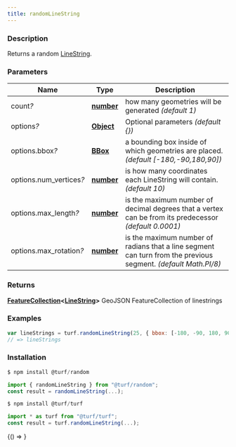```yaml
---
title: randomLineString
---
```



### Description

Returns a random [LineString](https://tools.ietf.org/html/rfc7946#section-3.1.4).

### Parameters

| Name                         | Type                                                                                            | Description                                                                                                    |
| ---------------------------- | ----------------------------------------------------------------------------------------------- | -------------------------------------------------------------------------------------------------------------- |
| count<i>?</i>                | **[number](https://developer.mozilla.org/docs/Web/JavaScript/Reference/Global_Objects/Number)** | how many geometries will be generated _(default 1)_                                                            |
| options<i>?</i>              | **[Object](https://developer.mozilla.org/docs/Web/JavaScript/Reference/Global_Objects/Object)** | Optional parameters _(default &#123;&#125;)_                                                                   |
| options.bbox<i>?</i>         | **[BBox](https://tools.ietf.org/html/rfc7946#section-5)**                                       | a bounding box inside of which geometries are placed. _(default [-180,-90,180,90])_                            |
| options.num_vertices<i>?</i> | **[number](https://developer.mozilla.org/docs/Web/JavaScript/Reference/Global_Objects/Number)** | is how many coordinates each LineString will contain. _(default 10)_                                           |
| options.max_length<i>?</i>   | **[number](https://developer.mozilla.org/docs/Web/JavaScript/Reference/Global_Objects/Number)** | is the maximum number of decimal degrees that a vertex can be from its predecessor _(default 0.0001)_          |
| options.max_rotation<i>?</i> | **[number](https://developer.mozilla.org/docs/Web/JavaScript/Reference/Global_Objects/Number)** | is the maximum number of radians that a line segment can turn from the previous segment. _(default Math.PI/8)_ |

### Returns

**[FeatureCollection](https://tools.ietf.org/html/rfc7946#section-3.3)&lt;[LineString](https://tools.ietf.org/html/rfc7946#section-3.1.4)&gt;** GeoJSON FeatureCollection of linestrings

### Examples

```javascript
var lineStrings = turf.randomLineString(25, { bbox: [-180, -90, 180, 90] });
// => lineStrings
```

### Installation

```javascript
$ npm install @turf/random

import { randomLineString } from "@turf/random";
const result = randomLineString(...);
```

```javascript
$ npm install @turf/turf

import * as turf from "@turf/turf";
const result = turf.randomLineString(...);
```

<!-- Expose turf as global var for experimenting in the browser console -->

<BrowserOnly>{() => <WindowTurfGlobal turf={turf} />}</BrowserOnly>
